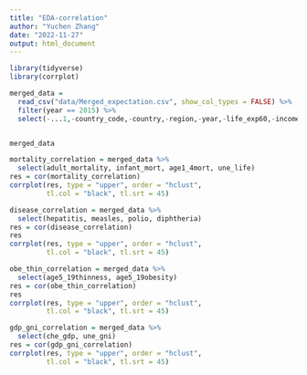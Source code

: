 ```yaml
---
title: "EDA-correlation"
author: "Yuchen Zhang"
date: "2022-11-27"
output: html_document
---
```


```r
library(tidyverse)
library(corrplot)
```



```r
merged_data = 
  read_csv("data/Merged_expectation.csv", show_col_types = FALSE) %>% 
  filter(year == 2015) %>% 
  select(-...1,-country_code,-country,-region,-year,-life_exp60,-income_group,-`Developed / Developing Countries`)


merged_data
```


```r
mortality_correlation = merged_data %>% 
  select(adult_mortality, infant_mort, age1_4mort, une_life)
res = cor(mortality_correlation)
corrplot(res, type = "upper", order = "hclust", 
         tl.col = "black", tl.srt = 45)
```

```r
disease_correlation = merged_data %>% 
  select(hepatitis, measles, polio, diphtheria)
res = cor(disease_correlation)
res
corrplot(res, type = "upper", order = "hclust", 
         tl.col = "black", tl.srt = 45)
```

```r
obe_thin_correlation = merged_data %>% 
  select(age5_19thinness, age5_19obesity)
res = cor(obe_thin_correlation)
res
corrplot(res, type = "upper", order = "hclust", 
         tl.col = "black", tl.srt = 45)
```

```r
gdp_gni_correlation = merged_data %>% 
  select(che_gdp, une_gni)
res = cor(gdp_gni_correlation)
corrplot(res, type = "upper", order = "hclust", 
         tl.col = "black", tl.srt = 45)
```

